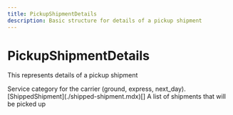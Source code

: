 ```yaml
---
title: PickupShipmentDetails
description: Basic structure for details of a pickup shipment
---
```


PickupShipmentDetails
===============================================
This represents details of a pickup shipment

<Reference>
  <Field name="pickup_service_code" type="string" nullable={true}>
    <Description>
      Service category for the carrier (ground, express, next_day).
    </Description>
  </Field>
  <Field name="shipments" nullable={true}>
    <Type>
      [ShippedShipment](./shipped-shipment.mdx)[]
    </Type>
    <Description>
      A list of shipments that will be picked up
    </Description>
  </Field>
</Reference>